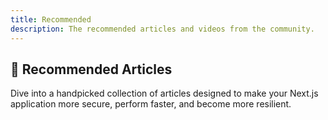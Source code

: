 ```yaml
---
title: Recommended
description: The recommended articles and videos from the community.
---
```




## 📄 Recommended Articles

Dive into a handpicked collection of articles designed to make your Next.js application more secure, perform faster, and become more resilient.

<ArticlesList list={recommended} filterBy="article" />
